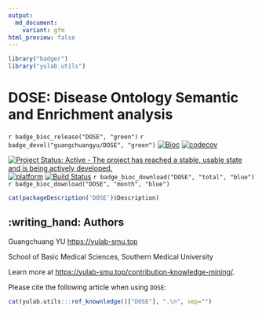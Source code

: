 ```yaml
---
output:
  md_document:
    variant: gfm
html_preview: false
---
```



```r
library("badger")
library("yulab.utils")
```


# DOSE: Disease Ontology Semantic and Enrichment analysis

`r badge_bioc_release("DOSE", "green")`
`r badge_devel("guangchuangyu/DOSE", "green")`
[![Bioc](http://www.bioconductor.org/shields/years-in-bioc/DOSE.svg)](https://www.bioconductor.org/packages/devel/bioc/html/DOSE.html#since)
[![codecov](https://codecov.io/gh/GuangchuangYu/DOSE/branch/master/graph/badge.svg)](https://codecov.io/gh/GuangchuangYu/DOSE/)



[![Project Status: Active - The project has reached a stable, usable state and is being actively developed.](http://www.repostatus.org/badges/latest/active.svg)](http://www.repostatus.org/#active)
[![platform](http://www.bioconductor.org/shields/availability/devel/DOSE.svg)](https://www.bioconductor.org/packages/devel/bioc/html/DOSE.html#archives)
[![Build Status](http://www.bioconductor.org/shields/build/devel/bioc/DOSE.svg)](https://bioconductor.org/checkResults/devel/bioc-LATEST/DOSE/)
`r badge_bioc_download("DOSE", "total", "blue")`
`r badge_bioc_download("DOSE", "month", "blue")`


```r
cat(packageDescription('DOSE')$Description)
```


## :writing_hand: Authors

Guangchuang YU  <https://yulab-smu.top>

School of Basic Medical Sciences, Southern Medical University


Learn more at <https://yulab-smu.top/contribution-knowledge-mining/>.

Please cite the following article when using `DOSE`:

```r
cat(yulab.utils:::ref_knownledge()["DOSE"], ".\n", sep="")
```
